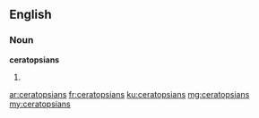 ==English==

===Noun===
'''ceratopsians'''

# {{plural of|ceratopsian}}

[[ar:ceratopsians]]
[[fr:ceratopsians]]
[[ku:ceratopsians]]
[[mg:ceratopsians]]
[[my:ceratopsians]]